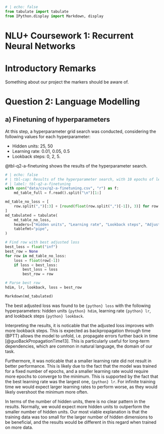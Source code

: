 ```python
# | echo: false
from tabulate import tabulate
from IPython.display import Markdown, display
```

\sloppy

# NLU+ Coursework 1: Recurrent Neural Networks
# Introductory Remarks
Something about our project the markers should be aware of.

# Question 2: Language Modelling

## a) Finetuning of hyperparameters
At this step, a hyperparameter grid search was conducted, considering the following values for each hyperparameter:

- Hidden units: 25, 50
- Learning rate: 0.01, 0.05, 0.5
- Lookback steps: 0, 2, 5.

@tbl-q2-a-finetuning shows the results of the hyperparameter search.

```python
# | echo: false
# | tbl-cap: Results of the hyperparameter search, with 10 epochs of learning.
# | label: tbl-q2-a-finetuning
with open("data/csv/q2-a-finetuning.csv", "r") as f:
    md_table_full = f.read().split("\n")[1:]

md_table_no_loss = [
    row.split(",")[:3] + [round(float(row.split(",")[-1]), 3)] for row in md_table_full
]
md_tabulated = tabulate(
    md_table_no_loss,
    headers=["Hidden units", "Learning rate", "Lookback steps", "Adjusted loss"],
    tablefmt="pipe",
)

# Find row with best adjusted loss
best_loss = float("inf")
best_row = None
for row in md_table_no_loss:
    loss = float(row[-1])
    if loss < best_loss:
        best_loss = loss
        best_row = row

# Parse best row
hdim, lr, lookback, loss = best_row

Markdown(md_tabulated)
```

The best adjusted loss was found to be `{python} loss` with the following hyperparameters: hidden units `{python} hdim`, learning rate `{python} lr`, and lookback steps `{python} lookback`.

Interpreting the results, it is noticable that the adjusted loss improves with more lookback steps. This is expected as backpropagation through time (BPTT) allows the model to unfold, i.e. propagate errors further back in time [@guoBackPropagationTime13]. This is particularly useful for long-term dependencies, which are common in natural language, the domain of our task.

Furthermore, it was noticable that a smaller learning rate did not result in better performance. This is likely due to the fact that the model was trained for a fixed number of epochs, and a smaller learning rate would require more epochs to converge to the minimum. This is supported by the fact that the best learning rate was the largest one, `{python} lr`. For infinite training time we would expect larger learning rates to perform worse, as they would likely overshoot the minimum more often.

In terms of the number of hidden units, there is no clear pattern in the results. Normally, we would expect more hidden units to outperform the smaller number of hidden units. Our most viable explanation is that the training data was too small for the larger number of hidden dimensions to be beneficial, and the results would be different in this regard when trained on more data.